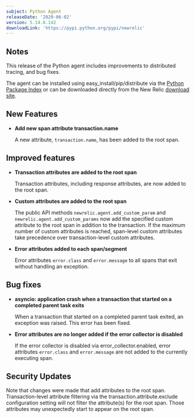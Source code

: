 ```yaml
---
subject: Python Agent
releaseDate: '2020-06-02'
version: 5.14.0.142
downloadLink: 'https://pypi.python.org/pypi/newrelic'
---
```


## Notes

This release of the Python agent includes improvements to distributed tracing, and bug fixes.

The agent can be installed using easy_install/pip/distribute via the [Python Package Index](https://pypi.python.org/pypi/newrelic) or can be downloaded directly from the New Relic [download site](http://download.newrelic.com/python_agent/release).

## New Features

* **Add new span attribute transaction.name**

  A new attribute, `transaction.name`, has been added to the root span.

## Improved features

* **Transaction attributes are added to the root span**

  Transaction attributes, including response attributes, are now added to the root span.
* **Custom attributes are added to the root span**

  The public API methods `newrelic.agent.add_custom_param` and `newrelic.agent.add_custom_params` now add the specified custom attribute to the root span in addition to the transaction. If the maximum number of custom attributes is reached, span-level custom attributes take precedence over transaction-level custom attributes.
* **Error attributes added to each span/segment**

  Error attributes `error.class` and `error.message` to all spans that exit without handling an exception.

## Bug fixes

* **asyncio: application crash when a transaction that started on a completed parent task exits**

  When a transaction that started on a completed parent task exited, an exception was raised. This error has been fixed.
* **Error attributes are no longer added if the error collector is disabled**

  If the error collector is disabled via error_collector.enabled, error attributes `error.class` and `error.message` are not added to the currently executing span.

## Security Updates

Note that changes were made that add attributes to the root span. Transaction-level attribute filtering via the transaction.attribute.exclude configuration setting will not filter the attribute(s) for the root span. Those attributes may unexpectedly start to appear on the root span.
